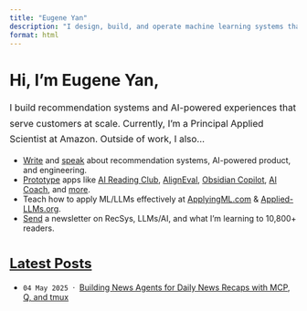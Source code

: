 ```yaml
---
title: "Eugene Yan"
description: "I design, build, and operate machine learning systems that serve customers at scale. I also write about data/ML systems and career."
format: html
---
```


<div id="hi"><h1>Hi, I'm Eugene Yan, <span></span></h1></div>

<p style="line-height: 1.7; margin-bottom: 15px; font-size: 16px">
I build recommendation systems and AI-powered experiences that serve customers at scale.
Currently, I'm a Principal Applied Scientist at Amazon.
Outside of work, I also...
</p>

<ul class="home-bullets">

<li><a href="/writing/">Write</a> and <a href="/speaking/">speak</a> about recommendation systems, AI-powered product, and engineering.</li>
<li><a target="_blank" href="https://www.aiteratelabs.com/">Prototype</a> apps like <a href="https://aireadingclub.com/" target="_blank">AI Reading Club</a>, <a href="https://aligneval.com/" target="_blank">AlignEval</a>, <a href="https://github.com/eugeneyan/obsidian-copilot" target="_blank">Obsidian Copilot</a>, <a href="tel:+12065588782" target="_blank">AI Coach</a>, and <a href="https://www.aiteratelabs.com/" target="_blank">more</a>.</li>
<li>Teach how to apply ML/LLMs effectively at <a href="https://applyingml.com/" target="_blank">ApplyingML.com</a> & <a href="https://applied-llms.org/" target="_blank">Applied-LLMs.org</a>.</li>
<li><a href="/subscribe/">Send</a> a newsletter on RecSys, LLMs/AI, and what I'm learning to 10,800+ readers.</li>
</ul>

<!-- TODO: Add ConvertKit subscription form embed code here -->

<div class="page-title cp-title" align="center"><h1><font size="5"><a href="/writing/">Latest Posts</a></font></h1></div>
<ul class="home-bullets-posts">
  <li><p class="cp-title home-title"><code>04 May 2025</code>&nbsp;&nbsp;·&nbsp; <a href="/writing/news-agents/" title="Building News Agents for Daily News Recaps with MCP, Q, and tmux">Building News Agents for Daily News Recaps with MCP, Q, and tmux</a></p></li>
</ul>